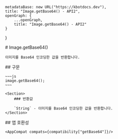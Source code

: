 
    metadataBase: new URL("https://kbotdocs.dev"),
    title: "Image.getBase64() - API2",
    openGraph: {
        ...openGraph,
        title: "Image.getBase64() - API2"
    }
}

<Section>
    # Image.getBase64()

    이미지를 Base64 인코딩한 값을 반환합니다.
</Section>
<Section>
    ## 구문

    ~~~js
    image.getBase64();
    ~~~

    <Section>
        ### 반환값

        `String` - 이미지를 Base64 인코딩한 값을 반환합니다.
    </Section>
</Section>
<Section>
    ## 앱 호환성

    <AppCompat compats={compatibility["getBase64"]}/>
</Section>